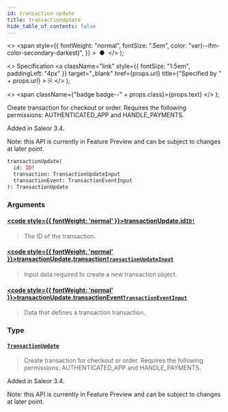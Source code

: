 ```yaml
---
id: transaction-update
title: transactionUpdate
hide_table_of_contents: false
---
```


  <>
    <span
      style={{
        fontWeight: "normal",
        fontSize: ".5em",
        color: "var(--ifm-color-secondary-darkest)",
      }}
    >
      &nbsp;●&nbsp;
    </span>
  </>
);

  <>
    Specification
    <a
      className="link"
      style={{ fontSize: "1.5em", paddingLeft: "4px" }}
      target="\_blank"
      href={props.url}
      title={"Specified by " + props.url}
    >
      ⎘
    </a>
  </>
);

  <>
    <span className={"badge badge--" + props.class}>{props.text}</span>
  </>
);

Create transaction for checkout or order. Requires the following permissions: AUTHENTICATED_APP and HANDLE_PAYMENTS.

Added in Saleor 3.4.

Note: this API is currently in Feature Preview and can be subject to changes at later point.

```graphql
transactionUpdate(
  id: ID!
  transaction: TransactionUpdateInput
  transactionEvent: TransactionEventInput
): TransactionUpdate
```

### Arguments

#### [<code style={{ fontWeight: 'normal' }}>transactionUpdate.<b>id</b></code>](#)<Bullet />[`ID!`](../../api-reference/scalars/id) <Badge class="secondary" text="non-null"/> <Badge class="secondary" text="scalar"/>

> The ID of the transaction.

#### [<code style={{ fontWeight: 'normal' }}>transactionUpdate.<b>transaction</b></code>](#)<Bullet />[`TransactionUpdateInput`](../../api-reference/inputs/transaction-update-input) <Badge class="secondary" text="input"/>

> Input data required to create a new transaction object.

#### [<code style={{ fontWeight: 'normal' }}>transactionUpdate.<b>transactionEvent</b></code>](#)<Bullet />[`TransactionEventInput`](../../api-reference/inputs/transaction-event-input) <Badge class="secondary" text="input"/>

> Data that defines a transaction transaction.

### Type

#### [`TransactionUpdate`](../../api-reference/objects/transaction-update) <Badge class="secondary" text="object"/>

> Create transaction for checkout or order. Requires the following permissions: AUTHENTICATED_APP and HANDLE_PAYMENTS.

Added in Saleor 3.4.

Note: this API is currently in Feature Preview and can be subject to changes at later point.

>
